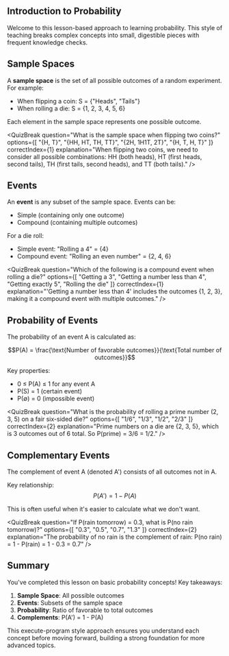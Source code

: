 
<ProgressiveContent>

## Introduction to Probability

Welcome to this lesson-based approach to learning probability. This style of teaching breaks complex concepts into small, digestible pieces with frequent knowledge checks.

<SectionBreak />

## Sample Spaces

A **sample space** is the set of all possible outcomes of a random experiment. For example:
- When flipping a coin: S = {"Heads", "Tails"}
- When rolling a die: S = {1, 2, 3, 4, 5, 6}

Each element in the sample space represents one possible outcome.

<QuizBreak
  question="What is the sample space when flipping two coins?"
  options={[
    "{H, T}",
    "{HH, HT, TH, TT}",
    "{2H, 1H1T, 2T}",
    "{H, T, H, T}"
  ]}
  correctIndex={1}
  explanation="When flipping two coins, we need to consider all possible combinations: HH (both heads), HT (first heads, second tails), TH (first tails, second heads), and TT (both tails)."
/>

<SectionBreak />

## Events

An **event** is any subset of the sample space. Events can be:
- Simple (containing only one outcome)
- Compound (containing multiple outcomes)

For a die roll:
- Simple event: "Rolling a 4" = {4}
- Compound event: "Rolling an even number" = {2, 4, 6}

<QuizBreak
  question="Which of the following is a compound event when rolling a die?"
  options={[
    "Getting a 3",
    "Getting a number less than 4",
    "Getting exactly 5",
    "Rolling the die"
  ]}
  correctIndex={1}
  explanation="'Getting a number less than 4' includes the outcomes {1, 2, 3}, making it a compound event with multiple outcomes."
/>

<SectionBreak />

## Probability of Events

The probability of an event A is calculated as:

$$P(A) = \frac{\text{Number of favorable outcomes}}{\text{Total number of outcomes}}$$

Key properties:
- 0 ≤ P(A) ≤ 1 for any event A
- P(S) = 1 (certain event)
- P(∅) = 0 (impossible event)

<QuizBreak
  question="What is the probability of rolling a prime number (2, 3, 5) on a fair six-sided die?"
  options={[
    "1/6",
    "1/3",
    "1/2",
    "2/3"
  ]}
  correctIndex={2}
  explanation="Prime numbers on a die are {2, 3, 5}, which is 3 outcomes out of 6 total. So P(prime) = 3/6 = 1/2."
/>

<SectionBreak />

## Complementary Events

The complement of event A (denoted A') consists of all outcomes not in A.

Key relationship:
$$P(A') = 1 - P(A)$$

This is often useful when it's easier to calculate what we don't want.

<QuizBreak
  question="If P(rain tomorrow) = 0.3, what is P(no rain tomorrow)?"
  options={[
    "0.3",
    "0.5",
    "0.7",
    "1.3"
  ]}
  correctIndex={2}
  explanation="The probability of no rain is the complement of rain: P(no rain) = 1 - P(rain) = 1 - 0.3 = 0.7"
/>

<SectionBreak />

## Summary

You've completed this lesson on basic probability concepts! Key takeaways:

1. **Sample Space**: All possible outcomes
2. **Events**: Subsets of the sample space
3. **Probability**: Ratio of favorable to total outcomes
4. **Complements**: P(A') = 1 - P(A)

This execute-program style approach ensures you understand each concept before moving forward, building a strong foundation for more advanced topics.

</ProgressiveContent>